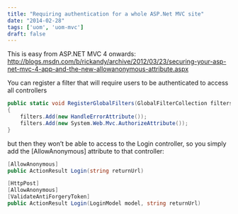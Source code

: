 ```yaml
---
title: "Requiring authentication for a whole ASP.Net MVC site"
date: "2014-02-28"
tags: ['uom', 'uom-mvc'] 
draft: false
---
```


This is easy from ASP.NET MVC 4 onwards:  
http://blogs.msdn.com/b/rickandy/archive/2012/03/23/securing-your-asp-net-mvc-4-app-and-the-new-allowanonymous-attribute.aspx

You can register a filter that will require users to be authenticated to access all controllers

```C#
public static void RegisterGlobalFilters(GlobalFilterCollection filters)
{
    filters.Add(new HandleErrorAttribute());
    filters.Add(new System.Web.Mvc.AuthorizeAttribute());
}
```

but then they won’t be able to access to the Login controller, so you simply add the \[AllowAnonymous\] attribute to that controller:

```C#
[AllowAnonymous]
public ActionResult Login(string returnUrl)

[HttpPost]
[AllowAnonymous]
[ValidateAntiForgeryToken]
public ActionResult Login(LoginModel model, string returnUrl)
```
